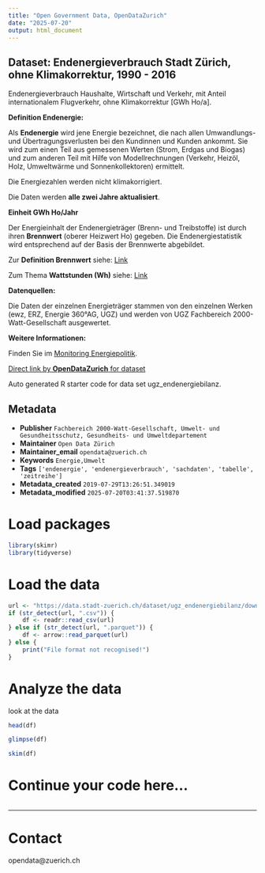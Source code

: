 ```yaml
---
title: "Open Government Data, OpenDataZurich"
date: "2025-07-20"
output: html_document
---
```


## Dataset: Endenergieverbrauch Stadt Zürich, ohne Klimakorrektur, 1990 - 2016


Endenergieverbrauch Haushalte, Wirtschaft und Verkehr, mit Anteil internationalem Flugverkehr, ohne Klimakorrektur [GWh Ho/a].


**Definition Endenergie:**


Als **Endenergie** wird jene Energie bezeichnet, die nach allen Umwandlungs- und Übertragungsverlusten bei den Kundinnen und Kunden ankommt.
Sie wird zum einen Teil aus gemessenen Werten (Strom, Erdgas und Biogas) und zum anderen Teil mit Hilfe von Modellrechnungen (Verkehr, Heizöl, Holz, Umweltwärme und Sonnenkollektoren) ermittelt. 

Die Energiezahlen werden nicht klimakorrigiert. 

Die Daten werden **alle zwei Jahre aktualisiert**.


[]()

**Einheit GWh Ho/Jahr**


Der Energieinhalt der Endenergieträger (Brenn- und Treibstoffe) ist durch ihren **Brennwert** (oberer Heizwert Ho) gegeben. Die Endenergiestatistik wird entsprechend auf der Basis der Brennwerte abgebildet. 

Zur **Definition Brennwert** siehe: 
[Link](https://de.wikipedia.org/wiki/Brennwert)

Zum Thema **Wattstunden (Wh)** siehe: 
[Link](https://de.wikipedia.org/wiki/Wattstunde)



[]()

**Datenquellen:**


Die Daten der einzelnen Energieträger stammen von den einzelnen Werken (ewz, ERZ, Energie 360°AG, UGZ) und werden von UGZ Fachbereich 2000-Watt-Gesellschaft ausgewertet.


[]()

**Weitere Informationen:**


Finden Sie im [Monitoring Energiepolitik](https://www.stadt-zuerich.ch/de/umwelt-und-energie/energie/planung-strategien/monitoring.html).


[]()



[Direct link by **OpenDataZurich** for dataset](https://data.stadt-zuerich.ch/dataset/ugz_endenergiebilanz)

Auto generated R starter code for data set ugz_endenergiebilanz.

## Metadata

- **Publisher** `Fachbereich 2000-Watt-Gesellschaft, Umwelt- und Gesundheitsschutz, Gesundheits- und Umweltdepartement`
- **Maintainer** `Open Data Zürich`
- **Maintainer_email** `opendata@zuerich.ch`
- **Keywords** `Energie,Umwelt`
- **Tags** `['endenergie', 'endenergieverbrauch', 'sachdaten', 'tabelle', 'zeitreihe']`
- **Metadata_created** `2019-07-29T13:26:51.349019`
- **Metadata_modified** `2025-07-20T03:41:37.519870`


# Load packages

```r
library(skimr)
library(tidyverse)
```

# Load the data

```r
url <- "https://data.stadt-zuerich.ch/dataset/ugz_endenergiebilanz/download/ugz_endenergiebilanz.csv"
if (str_detect(url, ".csv")) {
    df <- readr::read_csv(url)
} else if (str_detect(url, ".parquet")) {
    df <- arrow::read_parquet(url)
} else {
    print("File format not recognised!")
}
```

# Analyze the data

look at the data
```r
head(df)
```

```r
glimpse(df)
```

```r
skim(df)
```

# Continue your code here...

```r

```

------------------------------------------------------------------------

# Contact

opendata@zuerich.ch
